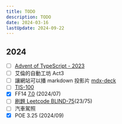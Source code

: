---
title: TODO
description: TODO
date: 2024-03-16
lastUpdate: 2024-09-22
---

## 2024

- [ ] [Advent of TypeScript - 2023](https://typehero.dev/aot-2023)
- [ ] 艾倫的自動工坊 Act3
- [ ] 讓網站可以播 markdown 投影片 [mdx-deck](https://github.com/jxnblk/mdx-deck?tab=readme-ov-file#getting-started)
- [ ] [TIS-100](https://store.steampowered.com/app/370360/TIS100/)
- [x] FF14 [7.0](https://na.finalfantasyxiv.com/dawntrail/) (2024/07)
- [ ] [刷題 Leetcode BLIND-75](/notes/blind75)(23/75)
- [ ] 汽車駕照
- [x] POE 3.25 (2024/09)
